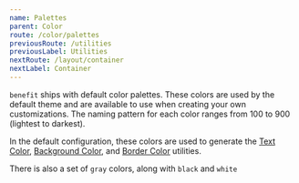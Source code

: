 ```yaml
---
name: Palettes
parent: Color
route: /color/palettes
previousRoute: /utilities
previousLabel: Utilities
nextRoute: /layout/container
nextLabel: Container
---
```



`benefit` ships with default color palettes. These colors are used by the default theme and are available to use when creating your own customizations. The naming pattern for each color ranges from 100 to 900 (lightest to darkest).

In the default configuration, these colors are used to generate the [Text Color](/typography/text-color), [Background Color](background/background-color), and [Border Color](border/border-color) utilities.

<Grid minWidth="175px">
  <ColorSwatch color="pink" />
  <ColorSwatch color="red" />
  <ColorSwatch color="orange" />
  <ColorSwatch color="yellow" />
  <ColorSwatch color="green" />
  <ColorSwatch color="teal" />
  <ColorSwatch color="blue" />
  <ColorSwatch color="indigo" />
  <ColorSwatch color="purple" />
</Grid>

There is also a set of `gray` colors, along with `black` and `white`

<Grid minWidth="175px">
  <ColorSwatch color="cool-gray" />
  <ColorSwatch color="warm-gray" />
  <ColorSwatch color="black" />
  <ColorSwatch color="white" />
</Grid>
